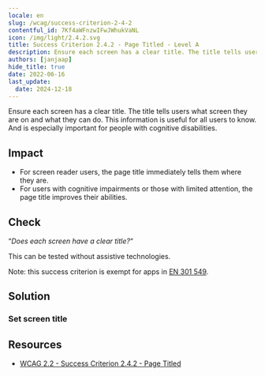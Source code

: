 ```yaml
---
locale: en
slug: /wcag/success-criterion-2-4-2
contentful_id: 7Kf4aWFnzwIFwJWhukVaNL
icon: /img/light/2.4.2.svg
title: Success Criterion 2.4.2 - Page Titled - Level A
description: Ensure each screen has a clear title. The title tells users what screen they are on and what they can do. This information is useful for all users to know. And is especially important for people with cognitive disabilities.
authors: [janjaap]
hide_title: true
date: 2022-06-16
last_update:
  date: 2024-12-18
---
```


<Hero
  title="Page Titled"
  image="/img/light/2.4.2.svg"
  alt="WCAG 2.4.2 icon"
  prefix="Success Criterion 2.4.2"
  suffix="Level A"
/>

Ensure each screen has a clear title. The title tells users what screen they are on and what they can do. This information is useful for all users to know. And is especially important for people with cognitive disabilities.

## Impact

- For screen reader users, the page title immediately tells them where they are.
- For users with cognitive impairments or those with limited attention, the page title improves their abilities.

## Check

“*Does each screen have a clear title?*“

This can be tested without assistive technologies.

Note: this success criterion is exempt for apps in [EN 301 549](/en/guidelines/en-301-549).

## Solution

### Set screen title

<CodeSample id="screen-title" locale="en"/>

## Resources

- [WCAG 2.2 - Success Criterion 2.4.2 - Page Titled](https://www.w3.org/TR/WCAG22/#page-titled)
